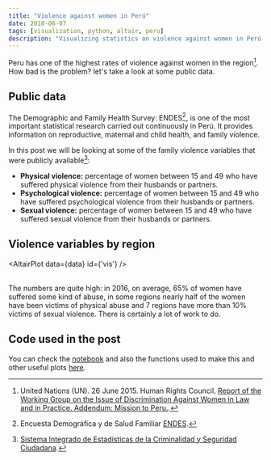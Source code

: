 ```yaml
---
title: "Violence against women in Perú"
date: 2018-06-07
tags: [visualization, python, altair, peru]
description: "Visualizing statistics on violence against women in Perú."
---
```



Peru has one of the highest rates of violence against women in the region[^1]. How bad is the problem? let's take a look at some public data.


## Public data

The Demographic and Family Health Survey: ENDES[^2], is one of the most important statistical research carried out continuously in Perú. It provides information on reproductive, maternal and child health, and family violence.

In this post we will be looking at some of the family violence variables that were publicly available[^3]:
* **Physical violence:** percentage of women between 15 and 49 who have suffered physical violence from their husbands or partners.
* **Psychological violence:** percentage of women between 15 and 49 who have suffered psychological violence from their husbands or partners.
* **Sexual violence:** percentage of women between 15 and 49 who have suffered sexual violence from their husbands or partners.

## Violence variables by region

<AltairPlot data={data} id={'vis'} />

<br />
The numbers are quite high: in 2016, on average, 65% of women have suffered some kind of abuse, in some regions nearly half of the women have been victims of physical abuse and 7 regions have more than 10% victims of sexual violence. There is certainly a lot of work to do.


## Code used in the post

You can check the [notebook](https://nbviewer.jupyter.org/github/renato145/peru-stats/blob/master/nbs/explore-vaw-endes.ipynb) and also the functions used to make this and other useful plots [here](https://github.com/renato145/peru-stats/blob/master/perustats/plots.py).

[^1]: United Nations (UN). 26 June 2015. Human Rights Council. [Report of the Working Group on the Issue of Discrimination Against Women in Law and in Practice. Addendum: Mission to Peru.](https://www.ecoi.net/en/file/local/1420557/1930_1514988190_g1513451.pdf).
[^2]: Encuesta Demográfica y de Salud Familiar [ENDES](https://proyectos.inei.gob.pe/endes/).
[^3]: [Sistema Integrado de Estadísticas de la Criminalidad y Seguridad Ciudadana](http://criminalidad.inei.gob.pe).
